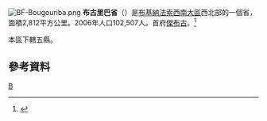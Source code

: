 [[File:BF-Bougouriba.png|right]]
'''布古里巴省'''（{{lang-fr|Bougouriba}}）是[[布基納法索|布基納法索]][[西南大區_(布基納法索)|西南大區]]西北部的一個省，面積2,812平方公里。2006年人口102,507人。首府[[傑布古|傑布古]]。<ref>{{Cite web |url=http://www.insd.bf/Documents/Publications/INSD/Publications/Resultats_enquetes/Autres%20enq/Rapport_preliminaire_RGPH06.pdf |title=2006年人口普查初步結果 |access-date=2008-09-23 |archive-url=https://web.archive.org/web/20150721185435/http://www.insd.bf/Documents/Publications/INSD/Publications/Resultats_enquetes/Autres%20enq/Rapport_preliminaire_RGPH06.pdf |archive-date=2015-07-21 |dead-url=yes }}</ref>

本區下轄五縣。

==參考資料==
{{Reflist}}
{{coord|display=title}}
{{BurkinaFaso-geo-stub}}
{{布吉納法索行政區劃}}

[[Category:布基納法索省份|B]]